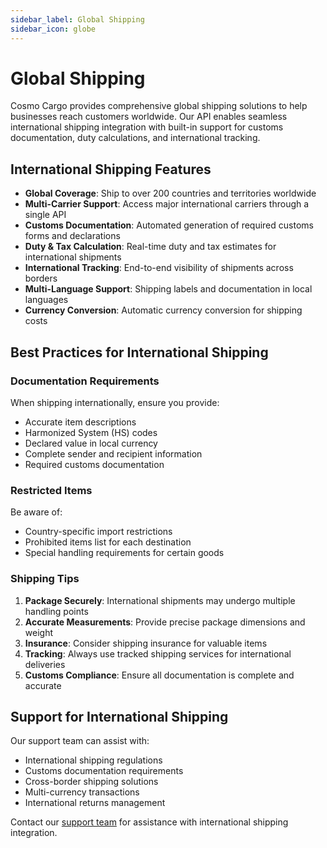 ```yaml
---
sidebar_label: Global Shipping
sidebar_icon: globe
---
```


# Global Shipping

Cosmo Cargo provides comprehensive global shipping solutions to help businesses reach customers worldwide. Our API enables seamless international shipping integration with built-in support for customs documentation, duty calculations, and international tracking.

## International Shipping Features

- **Global Coverage**: Ship to over 200 countries and territories worldwide
- **Multi-Carrier Support**: Access major international carriers through a single API
- **Customs Documentation**: Automated generation of required customs forms and declarations
- **Duty & Tax Calculation**: Real-time duty and tax estimates for international shipments
- **International Tracking**: End-to-end visibility of shipments across borders
- **Multi-Language Support**: Shipping labels and documentation in local languages
- **Currency Conversion**: Automatic currency conversion for shipping costs

## Best Practices for International Shipping

### Documentation Requirements

When shipping internationally, ensure you provide:

- Accurate item descriptions
- Harmonized System (HS) codes
- Declared value in local currency
- Complete sender and recipient information
- Required customs documentation

### Restricted Items

Be aware of:

- Country-specific import restrictions
- Prohibited items list for each destination
- Special handling requirements for certain goods

### Shipping Tips

1. **Package Securely**: International shipments may undergo multiple handling points
2. **Accurate Measurements**: Provide precise package dimensions and weight
3. **Insurance**: Consider shipping insurance for valuable items
4. **Tracking**: Always use tracked shipping services for international deliveries
5. **Customs Compliance**: Ensure all documentation is complete and accurate

## Support for International Shipping

Our support team can assist with:

- International shipping regulations
- Customs documentation requirements
- Cross-border shipping solutions
- Multi-currency transactions
- International returns management

Contact our [support team](mailto:api@sh.example.com) for assistance with international shipping integration.
